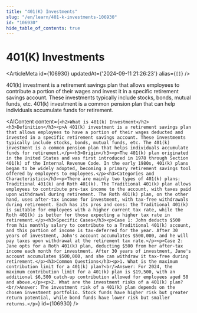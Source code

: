 ```yaml
---
title: "401(K) Investments"
slug: "/en/learn/401-k-investments-106930"
id: "106930"
hide_table_of_contents: true
---
```



# 401(K) Investments

<ArticleMeta id={106930} updatedAt={'2024-09-11 21:26:23'} alias={`[]`} />
<div className='border-solid border-b border-t-0 my-4 border-[var(--ifm-color-gray-300)]' />

401(k) investment is a retirement savings plan that allows employees to contribute a portion of their wages and invest it in a specific retirement savings account. These investments typically include stocks, bonds, mutual funds, etc. 401(k) investment is a common pension plan that can help individuals accumulate funds for retirement.

<AIContent content={`<h2>What is 401(k) Investment</h2><h3>Definition</h3><p>A 401(k) investment is a retirement savings plan that allows employees to have a portion of their wages deducted and invested in a specific retirement savings account. These investments typically include stocks, bonds, mutual funds, etc. The 401(k) investment is a common pension plan that helps individuals accumulate funds for retirement.</p><h3>Origin</h3><p>The 401(k) plan originated in the United States and was first introduced in 1978 through Section 401(k) of the Internal Revenue Code. In the early 1980s, 401(k) plans began to be widely adopted, becoming a primary retirement savings tool offered by employers to employees.</p><h3>Categories and Characteristics</h3><p>There are mainly two types of 401(k) plans: Traditional 401(k) and Roth 401(k). The Traditional 401(k) plan allows employees to contribute pre-tax income to the account, with taxes paid upon withdrawal during retirement. The Roth 401(k) plan, on the other hand, uses after-tax income for investment, with tax-free withdrawals during retirement. Each has its pros and cons: the Traditional 401(k) is suitable for employees with a higher current tax rate, while the Roth 401(k) is better for those expecting a higher tax rate in retirement.</p><h3>Specific Cases</h3><p>Case 1: John deducts $500 from his monthly salary to contribute to a Traditional 401(k) account, and this portion of income is tax-deferred for the year. After 30 years of investment, John's account accumulates $500,000, and he will pay taxes upon withdrawal at the retirement tax rate.</p><p>Case 2: Jane opts for a Roth 401(k) plan, deducting $500 from her after-tax income each month for investment. After 30 years of investment, Jane's account accumulates $500,000, and she can withdraw it tax-free during retirement.</p><h3>Common Questions</h3><p>1. What is the maximum contribution limit for a 401(k) plan?<br/>Answer: For 2024, the maximum contribution limit for a 401(k) plan is $19,500, with an additional $6,500 catch-up contribution allowed for employees aged 50 and above.</p><p>2. What are the investment risks of a 401(k) plan?<br/>Answer: The investment risk of a 401(k) plan depends on the chosen investment portfolio. Stock funds have higher risk but greater return potential, while bond funds have lower risk but smaller returns.</p>`} id={106930} />

